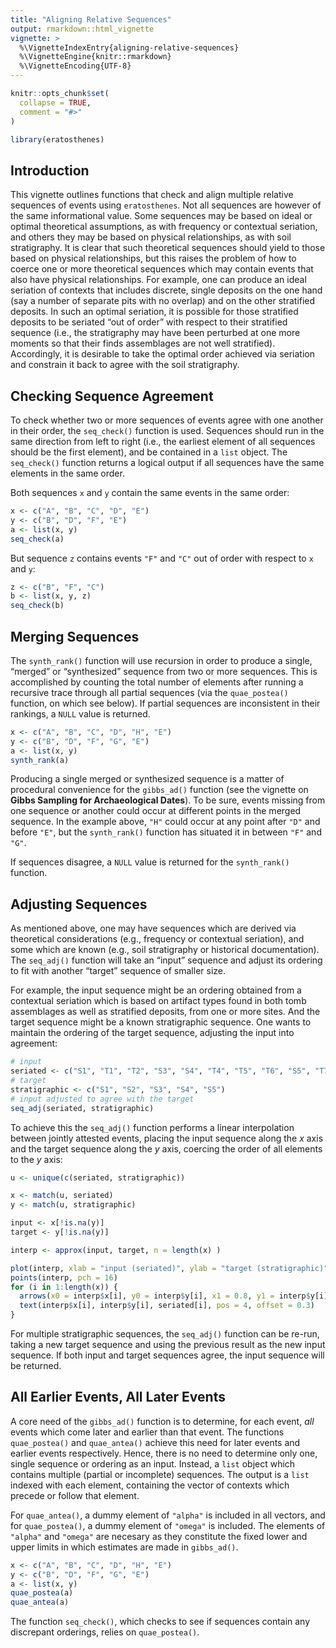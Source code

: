 ```yaml
---
title: "Aligning Relative Sequences"
output: rmarkdown::html_vignette
vignette: >
  %\VignetteIndexEntry{aligning-relative-sequences}
  %\VignetteEngine{knitr::rmarkdown}
  %\VignetteEncoding{UTF-8}
---
```


```r
knitr::opts_chunk$set(
  collapse = TRUE,
  comment = "#>"
)
```

```r
library(eratosthenes)
```

## Introduction

This vignette outlines functions that check and align multiple relative sequences of events using `eratosthenes`. Not all sequences are however of the same informational value. Some sequences may be based on ideal or optimal theoretical assumptions, as with frequency or contextual seriation, and others they may be based on physical relationships, as with soil stratigraphy. It is clear that such theoretical sequences should yield to those based on physical relationships, but this raises the problem of how to coerce one or more theoretical sequences which may contain events that also have physical relationships. For example, one can produce an ideal seriation of contexts that includes discrete, single deposits on the one hand (say a number of separate pits with no overlap) and on the other stratified deposits. In such an optimal seriation, it is possible for those stratified deposits to be seriated "out of order" with respect to their stratified sequence (i.e., the stratigraphy may have been perturbed at one more moments so that their finds assemblages are not well stratified). Accordingly, it is desirable to take the optimal order achieved via seriation and constrain it back to agree with the soil stratigraphy.

## Checking Sequence Agreement

To check whether two or more sequences of events agree with one another in their order, the `seq_check()` function is used. Sequences should run in the same direction from left to right (i.e., the earliest element of all sequences should be the first element), and be contained in a `list` object. The `seq_check()` function returns a logical output if all sequences have the same elements in the same order.

Both sequences `x` and `y` contain the same events in the same order:

```r
x <- c("A", "B", "C", "D", "E")
y <- c("B", "D", "F", "E")
a <- list(x, y)
seq_check(a)
```

But sequence `z` contains events `"F"` and `"C"` out of order with respect to `x` and `y`:

```r
z <- c("B", "F", "C")
b <- list(x, y, z)
seq_check(b)
```

## Merging Sequences

The `synth_rank()` function will use recursion in order to produce a single, "merged" or "synthesized" sequence from two or more sequences.  This is accomplished by counting the total number of elements after running a recursive trace through all partial sequences (via the `quae_postea()` function, on which see below). If partial sequences are inconsistent in their rankings, a `NULL` value is returned.

```r
x <- c("A", "B", "C", "D", "H", "E")
y <- c("B", "D", "F", "G", "E")
a <- list(x, y)
synth_rank(a)
```

Producing a single merged or synthesized sequence is a matter of procedural convenience for the `gibbs_ad()` function (see the vignette on **Gibbs Sampling for Archaeological Dates**). To be sure, events missing from one sequence or another could occur at different points in the merged sequence. In the example above, `"H"` could occur at any point after `"D"` and before `"E"`, but the `synth_rank()` function has situated it in between `"F"` and `"G"`.

If sequences disagree, a `NULL` value is returned for the `synth_rank()` function.

## Adjusting Sequences

As mentioned above, one may have sequences which are derived via theoretical considerations (e.g., frequency or contextual seriation), and some which are known (e.g., soil stratigraphy or historical documentation). The `seq_adj()` function will take an "input" sequence and adjust its ordering to fit with another "target" sequence of smaller size.

For example, the input sequence might be an ordering obtained from a contextual seriation which is based on artifact types found in both tomb assemblages as well as stratified deposits, from one or more sites. And the target sequence might be a known stratigraphic sequence. One wants to maintain the ordering of the target sequence, adjusting the input into agreement:

```r
# input
seriated <- c("S1", "T1", "T2", "S3", "S4", "T4", "T5", "T6", "S5", "T7", "S2")
# target
stratigraphic <- c("S1", "S2", "S3", "S4", "S5")
# input adjusted to agree with the target
seq_adj(seriated, stratigraphic)
```

To achieve this the `seq_adj()` function performs a linear interpolation between jointly attested events, placing the input sequence along the $x$ axis and the target sequence along the $y$ axis, coercing the order of all elements to the $y$ axis:

```r
u <- unique(c(seriated, stratigraphic))

x <- match(u, seriated)
y <- match(u, stratigraphic)

input <- x[!is.na(y)]
target <- y[!is.na(y)]

interp <- approx(input, target, n = length(x) )

plot(interp, xlab = "input (seriated)", ylab = "target (stratigraphic)", type = "l")
points(interp, pch = 16)
for (i in 1:length(x)) {
  arrows(x0 = interp$x[i], y0 = interp$y[i], x1 = 0.8, y1 = interp$y[i], length = 0.1, angle = 20  )
  text(interp$x[i], interp$y[i], seriated[i], pos = 4, offset = 0.3)
}
```

For multiple stratigraphic sequences, the `seq_adj()` function can be re-run, taking a new target sequence and using the previous result as the new input sequence. If both input and target sequences agree, the input sequence will be returned.

## All Earlier Events, All Later Events

A core need of the `gibbs_ad()` function is to determine, for each event,  _all_ events which come later and earlier than that event. The functions `quae_postea()` and `quae_antea()` achieve this need for later events and earlier events respectively. Hence, there is no need to determine only one, single sequence or ordering as an input. Instead, a  `list` object which contains multiple (partial or incomplete) sequences. The output is a `list` indexed with each element, containing the vector of contexts which precede or follow that element.

For `quae_antea()`, a dummy element of `"alpha"` is included in all vectors, and for `quae_postea()`, a dummy element of `"omega"` is included. The elements of `"alpha"` and `"omega"` are necesary as they constitute the fixed lower and upper limits in which estimates are made in `gibbs_ad()`.

```r
x <- c("A", "B", "C", "D", "H", "E")
y <- c("B", "D", "F", "G", "E")
a <- list(x, y)
quae_postea(a)
quae_antea(a)
```

The function `seq_check()`, which checks to see if sequences contain any discrepant orderings, relies on `quae_postea()`.
